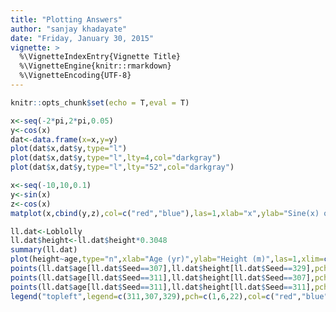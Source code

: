 ```yaml
---
title: "Plotting Answers"
author: "sanjay khadayate"
date: "Friday, January 30, 2015"
vignette: >
  %\VignetteIndexEntry{Vignette Title}
  %\VignetteEngine{knitr::rmarkdown}
  %\VignetteEncoding{UTF-8}
---
```


```r
knitr::opts_chunk$set(echo = T,eval = T)
```


```r
x<-seq(-2*pi,2*pi,0.05) 
y<-cos(x) 
dat<-data.frame(x=x,y=y) 
plot(dat$x,dat$y,type="l") 
plot(dat$x,dat$y,type="l",lty=4,col="darkgray") 
plot(dat$x,dat$y,type="l",lty="52",col="darkgray")

```

```r

x<-seq(-10,10,0.1) 
y<-sin(x) 
z<-cos(x) 
matplot(x,cbind(y,z),col=c("red","blue"),las=1,xlab="x",ylab="Sine(x) or Cosine(x)",lty=1:2,type="l")

```


```r
ll.dat<-Loblolly 
ll.dat$height<-ll.dat$height*0.3048 
summary(ll.dat) 
plot(height~age,type="n",xlab="Age (yr)",ylab="Height (m)",las=1,xlim=c(0,25),data=ll.dat) 
points(ll.dat$age[ll.dat$Seed==307],ll.dat$height[ll.dat$Seed==329],pch=1,col="red",type="o") 
points(ll.dat$age[ll.dat$Seed==311],ll.dat$height[ll.dat$Seed==307],pch=6,col="blue",type="o") 
points(ll.dat$age[ll.dat$Seed==311],ll.dat$height[ll.dat$Seed==311],pch=22,col="black",type="o") 
legend("topleft",legend=c(311,307,329),pch=c(1,6,22),col=c("red","blue","black"))


```





